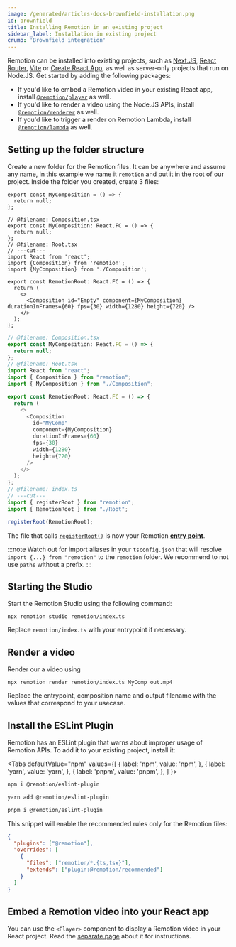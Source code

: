 ```yaml
---
image: /generated/articles-docs-brownfield-installation.png
id: brownfield
title: Installing Remotion in an existing project
sidebar_label: Installation in existing project
crumb: 'Brownfield integration'
---
```



Remotion can be installed into existing projects, such as [Next.JS](https://nextjs.org/), [React Router](https://reactrouter.com/), [Vite](https://vitejs.dev/guide/) or [Create React App](https://create-react-app.dev/), as well as server-only projects that run on Node.JS. Get started by adding the following packages:

<Installation pkg="remotion @remotion/cli" />

- If you'd like to embed a Remotion video in your existing React app, install [`@remotion/player`](/docs/player/installation) as well.
- If you'd like to render a video using the Node.JS APIs, install [`@remotion/renderer`](/docs/renderer) as well.
- If you'd like to trigger a render on Remotion Lambda, install [`@remotion/lambda`](/docs/lambda/setup) as well.

## Setting up the folder structure

Create a new folder for the Remotion files. It can be anywhere and assume any name, in this example we name it `remotion` and put it in the root of our project. Inside the folder you created, create 3 files:

```tsx twoslash title="remotion/Composition.tsx"
export const MyComposition = () => {
  return null;
};
```

```tsx twoslash title="remotion/Root.tsx"
// @filename: Composition.tsx
export const MyComposition: React.FC = () => {
  return null;
};
// @filename: Root.tsx
// ---cut---
import React from 'react';
import {Composition} from 'remotion';
import {MyComposition} from './Composition';

export const RemotionRoot: React.FC = () => {
  return (
    <>
      <Composition id="Empty" component={MyComposition} durationInFrames={60} fps={30} width={1280} height={720} />
    </>
  );
};
```

```ts twoslash title="remotion/index.ts"
// @filename: Composition.tsx
export const MyComposition: React.FC = () => {
  return null;
};
// @filename: Root.tsx
import React from "react";
import { Composition } from "remotion";
import { MyComposition } from "./Composition";

export const RemotionRoot: React.FC = () => {
  return (
    <>
      <Composition
        id="MyComp"
        component={MyComposition}
        durationInFrames={60}
        fps={30}
        width={1280}
        height={720}
      />
    </>
  );
};
// @filename: index.ts
// ---cut---
import { registerRoot } from "remotion";
import { RemotionRoot } from "./Root";

registerRoot(RemotionRoot);
```

The file that calls [`registerRoot()`](/docs/register-root) is now your Remotion [**entry point**](/docs/terminology/entry-point).

:::note
Watch out for import aliases in your `tsconfig.json` that will resolve `import {...} from "remotion"` to the `remotion` folder. We recommend to not use `paths` without a prefix.
:::

## Starting the Studio

Start the Remotion Studio using the following command:

```
npx remotion studio remotion/index.ts
```

Replace `remotion/index.ts` with your entrypoint if necessary.

## Render a video

Render our a video using

```
npx remotion render remotion/index.ts MyComp out.mp4
```

Replace the entrypoint, composition name and output filename with the values that correspond to your usecase.

## Install the ESLint Plugin

Remotion has an ESLint plugin that warns about improper usage of Remotion APIs. To add it to your existing project, install it:

<Tabs
defaultValue="npm"
values={[
{ label: 'npm', value: 'npm', },
{ label: 'yarn', value: 'yarn', },
{ label: 'pnpm', value: 'pnpm', },
]
}>
<TabItem value="npm">

```bash
npm i @remotion/eslint-plugin
```

  </TabItem>

  <TabItem value="yarn">

```bash
yarn add @remotion/eslint-plugin
```

  </TabItem>

  <TabItem value="pnpm">

```bash
pnpm i @remotion/eslint-plugin
```

  </TabItem>
</Tabs>

This snippet will enable the recommended rules only for the Remotion files:

```json title=".eslintrc"
{
  "plugins": ["@remotion"],
  "overrides": [
    {
      "files": ["remotion/*.{ts,tsx}"],
      "extends": ["plugin:@remotion/recommended"]
    }
  ]
}
```

## Embed a Remotion video into your React app

You can use the `<Player>` component to display a Remotion video in your React project. Read the [separate page](/docs/player/integration) about it for instructions.
